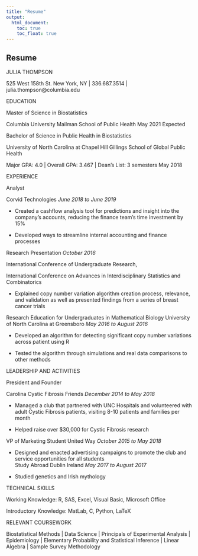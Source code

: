 ```yaml
---
title: "Resume"
output: 
  html_document:
    toc: true
    toc_float: true
---
```


## Resume

JULIA THOMPSON

525 West 158th St. New York, NY | 336.687.3514 | julia.thompson@columbia.edu 

EDUCATION

Master of Science in Biostatistics

Columbia University Mailman School of Public Health	May 2021 Expected

Bachelor of Science in Public Health in Biostatistics

University of North Carolina at Chapel Hill Gillings School of Global Public Health

Major GPA: 4.0 | Overall GPA: 3.467 | Dean’s List: 3 semesters	May 2018

EXPERIENCE	

Analyst

Corvid Technologies	_June 2018 to June 2019_

* Created a cashflow analysis tool for predictions and insight into the company’s accounts, reducing the finance team’s time investment by 15%

* Developed ways to streamline internal accounting and finance processes

Research Presentation _October 2016_

International Conference of Undergraduate Research,

International Conference on Advances in Interdisciplinary Statistics and Combinatorics

* Explained copy number variation algorithm creation process, relevance, and validation as well as presented findings from a series of breast cancer trials	

Research Education for Undergraduates in Mathematical Biology
University of North Carolina at Greensboro	_May 2016 to August 2016_

*	Developed an algorithm for detecting significant copy number variations across patient using R

*	Tested the algorithm through simulations and real data comparisons to other methods 	

LEADERSHIP AND ACTIVITIES	

President and Founder

Carolina Cystic Fibrosis Friends	_December 2014 to May 2018_

* Managed a club that partnered with UNC Hospitals and volunteered with adult Cystic Fibrosis patients, visiting 8-10 patients and families per month

*	Helped raise over $30,000 for Cystic Fibrosis research	

VP of Marketing Student United Way	_October 2015 to May 2018_

* Designed and enacted advertising campaigns to promote the club and service opportunities for all students 	
Study Abroad Dublin Ireland	_May 2017 to August 2017_

*	Studied genetics and Irish mythology 	

TECHNICAL SKILLS

Working Knowledge: R, SAS, Excel, Visual Basic, Microsoft Office 

Introductory Knowledge: MatLab, C, Python, LaTeX

RELEVANT COURSEWORK

Biostatistical Methods | Data Science | Principals of Experimental Analysis | Epidemiology | Elementary Probability and Statistical Inference | Linear Algebra | Sample Survey Methodology
